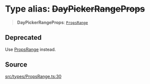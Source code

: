 # Type alias: ~~DayPickerRangeProps~~

> **DayPickerRangeProps**: [`PropsRange`](/api/latest/interfaces/PropsRange.mdx)

## Deprecated

Use [PropsRange](/api/latest/interfaces/PropsRange.mdx) instead.

## Source

[src/types/PropsRange.ts:30](https://github.com/gpbl/react-day-picker/blob/c4157425c/src/types/PropsRange.ts#L30)
